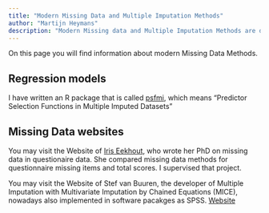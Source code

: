 ```yaml
---
title: "Modern Missing Data and Multiple Imputation Methods"
author: "Martijn Heymans"
description: "Modern Missing data and Multiple Imputation Methods are described on this site"
---
```


On this page you will find information about modern Missing Data Methods.

## Regression models
I have written an R package that is called [psfmi](/psfmi/), which
means "Predictor Selection Functions in Multiple Imputed Datasets"

## Missing Data websites
You may visit the Website of [Iris Eekhout](https://www.iriseekhout.com/missing-data/){target="_blank"}, 
who wrote her PhD on missing data in questionaire data. She compared missing 
data methods for questionnaire missing items and total scores. 
I supervised that project.

You may visit the Website of Stef van Buuren, the developer of Multiple Imputation with
Multivariate Imputation by Chained Equations (MICE),
nowadays also implemented in software pacakges as SPSS.
[Website](https://stefvanbuuren.name/#about){target="_blank"}


